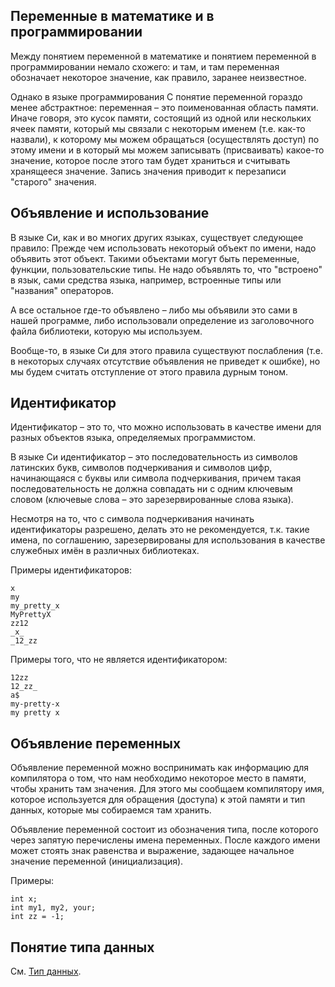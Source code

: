==Переменные в математике и в программировании==

Между понятием переменной в математике и понятием переменной в программировании немало схожего: и там, и там переменная обозначает некоторое значение, как правило, заранее неизвестное. 

Однако в языке программирования С понятие переменной гораздо менее абстрактное: переменная – это поименованная область памяти. Иначе говоря, это кусок памяти, состоящий из одной или нескольких ячеек памяти, который мы связали с некоторым именем (т.е. как-то назвали), к которому мы можем обращаться (осуществлять доступ) по этому имени и в который мы можем записывать (присваивать) какое-то значение, которое после этого там будет храниться и считывать хранящееся значение. Запись значения приводит к перезаписи "старого" значения. 

==Объявление и использование==
В языке Си, как и во многих других языках, существует следующее правило: 
Прежде чем использовать некоторый объект по имени, надо объявить этот объект. 
Такими объектами могут быть переменные, функции, пользовательские типы. 
Не надо объявлять то, что "встроено" в язык, сами средства языка, например, встроенные типы или "названия" операторов. 

А все остальное где-то объявлено – либо мы объявили это сами в нашей программе, либо использовали определение из заголовочного файла библиотеки, которую мы используем. 

Вообще-то, в языке Си для этого правила существуют послабления (т.е. в некоторых случаях отсутствие объявления не приведет к ошибке), но мы будем считать отступление от этого правила дурным тоном. 

==Идентификатор==
Идентификатор – это то, что можно использовать в качестве имени для разных объектов языка, определяемых программистом. 

В языке Си идентификатор – это последовательность из символов латинских букв, символов подчеркивания и символов цифр, начинающаяся с буквы или символа подчеркивания, причем такая последовательность не должна совпадать ни с одним ключевым словом (ключевые слова – это зарезервированные слова языка). 

Несмотря на то, что с символа подчеркивания начинать идентификаторы разрешено, делать это не рекомендуется, т.к. такие имена, по соглашению, зарезервированы для использования в качестве служебных имён в различных библиотеках. 

Примеры идентификаторов: 
 x 
 my 
 my_pretty_x 
 MyPrettyX 
 zz12 
 _x_ 
 _12_zz 

Примеры того, что не является идентификатором: 
 12zz 
 12_zz_ 
 a$ 
 my-pretty-x 
 my pretty x 

==Объявление переменных==
Объявление переменной можно воспринимать как информацию для компилятора о том, что нам необходимо некоторое место в памяти, чтобы хранить там значения. Для этого мы сообщаем компилятору имя, которое используется для обращения (доступа) к этой памяти и тип данных, которые мы собираемся там хранить. 

Объявление переменной состоит из обозначения типа, после которого через запятую перечислены имена переменных. После каждого имени может стоять знак равенства и выражение, задающее начальное значение переменной (инициализация). 

Примеры: 

 int x; 
 int my1, my2, your; 
 int zz = -1; 

==Понятие типа данных==
См. [[Тип данных]].